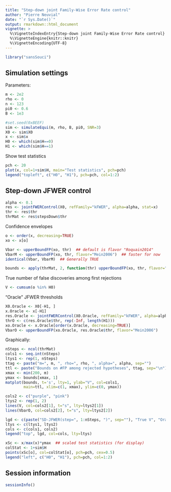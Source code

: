 ```yaml
---
title: "Step-down joint Family-Wise Error Rate control"
author: "Pierre Neuvial"
date: "`r Sys.Date()`"
output: rmarkdown::html_document
vignette: >
  %\VignetteIndexEntry{Step-down joint Family-Wise Error Rate control}
  %\VignetteEngine{knitr::knitr}
  %\VignetteEncoding{UTF-8}
---
```


```r
library("sansSouci")
```

## Simulation settings
Parameters:
```r
m <- 2e2
rho <- 0
n <- 123
pi0 <- 0.6
B <- 1e3

#set.seed(0xBEEF)
sim <- simulateEqui(m, rho, B, pi0, SNR=3)
X0 <- sim$X0
x <- sim$x
H0 <- which(sim$H==0)
H1 <- which(sim$H==1)
```

Show test statistics
```r
pch <- 20
plot(x, col=1+sim$H, main="Test statistics", pch=pch)
legend("topleft", c("H0", "H1"), pch=pch, col=1:2)
```

## Step-down JFWER control
```r
alpha <- 0.1
res <- jointFWERControl(X0, refFamily="kFWER", alpha=alpha, stat=x)
thr <- res$thr
thrMat <- res$stepsDown$thr
```

Confidence envelopes
```r
o <- order(x, decreasing=TRUE)
xo <- x[o]

Vbar <- upperBoundFP(xo, thr)  ## default is flavor "Roquain2014"
VbarM <- upperBoundFP(xo, thr, flavor="Mein2006")  ## faster for now
identical(Vbar, VbarM)  ## Generally TRUE

bounds <- apply(thrMat, 2, function(thr) upperBoundFP(xo, thr, flavor="Mein2006"))
```

True number of false discoveries among first rejections
```r
V <- cumsum(o %in% H0)
```

"Oracle" JFWER thresholds
```r
X0.Oracle <- X0[-H1, ]
x.Oracle <- x[-H1]
res.Oracle <- jointFWERControl(X0.Oracle, refFamily="kFWER", alpha=alpha, stat=x.Oracle)
thrO <- c(res.Oracle$thr, rep(-Inf, length(H1)))
xo.Oracle <- x.Oracle[order(x.Oracle, decreasing=TRUE)]
VbarO <- upperBoundFP(xo.Oracle, res.Oracle$thr, flavor="Mein2006")
```

Graphically:
```r
nSteps <- ncol(thrMat)
cols1 <- seq.int(nSteps)
ltys1 <- rep(1, nSteps)
ttag <- paste("m=", m, ", rho=", rho, ", alpha=", alpha, sep="")
ttl <- paste("Bounds on #FP among rejected hypotheses", ttag, sep="\n")
xmax <- min(200, m)
ymax <- bounds[xmax, 1]
matplot(bounds, t='s', lty=1, ylab="V", col=cols1,
        main=ttl, xlim=c(1, xmax), ylim=c(0, ymax))

cols2 <- c("purple", "pink")
ltys2 <- rep(1, 2)
lines(V, col=cols2[1], t="s", lty=ltys2[1])
lines(VbarO, col=cols2[2], t="s", lty=ltys2[2])

lgd <- c(paste("SD-JFWER(step=", 1:nSteps, ")", sep=""), "True V", "Oracle JFWER")
ltys <- c(ltys1, ltys2)
cols <- c(cols1, cols2)
legend("top", lgd, col=cols, lty=ltys)

xSc <- x/max(x)*ymax  ## scaled test statistics (for display)
colStat <- 1+sim$H
points(xSc[o], col=colStat[o], pch=pch, cex=0.5)
legend("left", c("H0", "H1"), pch=pch, col=1:2)
```

## Session information
```r
sessionInfo()
```

